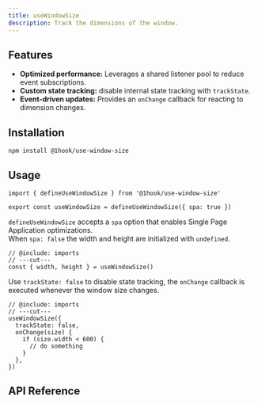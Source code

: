 ```yaml
---
title: useWindowSize
description: Track the dimensions of the window.
---
```


## Features

- **Optimized performance:** Leverages a shared listener pool to reduce event subscriptions.
- **Custom state tracking:** disable internal state tracking with `trackState`.
- **Event-driven updates:** Provides an `onChange` callback for reacting to dimension changes.

## Installation

```package-install
npm install @1hook/use-window-size
```

## Usage

```tsx twoslash include imports
import { defineUseWindowSize } from '@1hook/use-window-size'

export const useWindowSize = defineUseWindowSize({ spa: true })
```

`defineUseWindowSize` accepts a `spa` option that enables Single Page Application optimizations. \
When `spa: false` the width and height are initialized with `undefined`.

```tsx twoslash
// @include: imports
// ---cut---
const { width, height } = useWindowSize()
```

Use `trackState: false` to disable state tracking, the `onChange` callback is executed whenever the window size changes.

```tsx twoslash
// @include: imports
// ---cut---
useWindowSize({
  trackState: false,
  onChange(size) {
    if (size.width < 600) {
      // do something
    }
  },
})
```

## API Reference

<AutoTypeTable
  name="DefineUseWindowSizeOptions"
  description="Options for the `defineUseWindowSize` hook."
  path="packages/use-window-size/src/index.ts"
/>

<AutoTypeTable
  name="UseWindowSizeOptions"
  description="Options for the `useWindowSize` hook."
  path="packages/use-window-size/src/index.ts"
/>

<AutoTypeTable
  name="UseWindowSizeReturn"
  description="The return value of the `useWindowSize` hook."
  path="packages/use-window-size/src/index.ts"
/>
